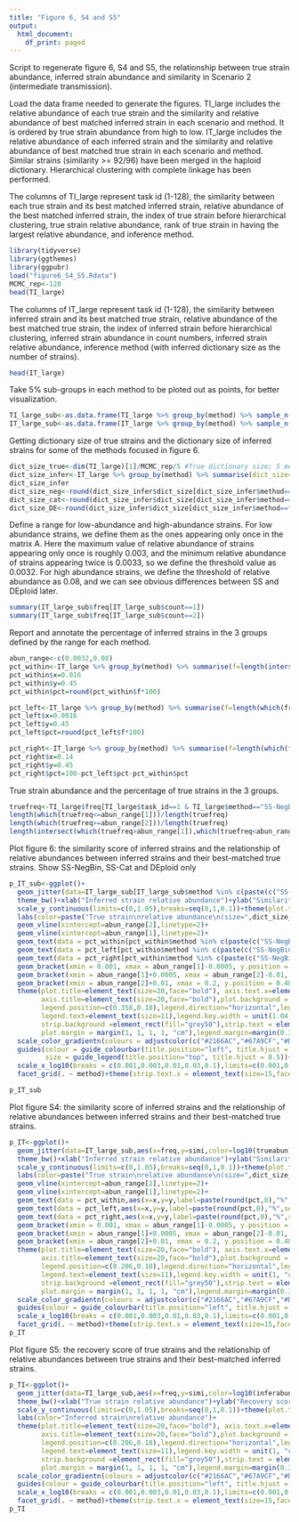 ```yaml
---
title: "Figure 6, S4 and S5"
output:
  html_document:
    df_print: paged
---
```


Script to regenerate figure 6, S4 and S5, the relationship between true strain abundance, inferred strain abundance and similarity in Scenario 2 (intermediate transmission).

Load the data frame needed to generate the figures. 
TI_large includes the relative abundance of each true strain and the similarity and relative abundance of best matched inferred strain in each scenario and method. It is ordered by true strain abundance from high to low.
IT_large includes the relative abundance of each inferred strain and the similarity and relative abundance of best matched true strain in each scenario and method.
Similar strains (similarity >= 92/96) have been merged in the haploid dictionary. Hierarchical clustering with complete linkage has been performed.

The columns of TI_large represent task id (1-128), the similarity between each true strain and its best matched inferred strain, relative abundance of the best matched inferred strain, the index of true strain before hierarchical clustering, true strain relative abundance, rank of true strain in having the largest relative abundance, and inference method.

```r
library(tidyverse)
library(ggthemes)
library(ggpubr)
load("figure6_S4_S5.Rdata")
MCMC_rep<-128
head(TI_large)
```

The columns of IT_large represent task id (1-128), the similarity between inferred strain and its best matched true strain, relative abundance of the best matched true strain, the index of inferred strain before hierarchical clustering, inferred strain abundance in count numbers, inferred strain relative abundance, inference method (with inferred dictionary size as the number of strains).
```r
head(IT_large)

```

Take 5% sub-groups in each method to be ploted out as points, for better visualization.
```r
TI_large_sub<-as.data.frame(TI_large %>% group_by(method) %>% sample_n(round(dim(TI_large)[1]/5*0.05,0)) )
IT_large_sub<-as.data.frame(IT_large %>% group_by(method) %>% sample_n(round(n()*0.05,0)))
```

Getting dictionary size of true strains and the dictionary size of inferred strains for some of the methods focused in figure 6.
```r
dict_size_true<-dim(TI_large)[1]/MCMC_rep/5 #True dictionary size; 5 methods in total
dict_size_infer<-IT_large %>% group_by(method) %>% summarise(dict_size=n()/MCMC_rep) #Mean inferred dictionary size for each method
dict_size_infer
dict_size_neg<-round(dict_size_infer$dict_size[dict_size_infer$method=="SS-NegBin (size=57)"],0)
dict_size_cat<-round(dict_size_infer$dict_size[dict_size_infer$method=="SS-Cat (size=39)"],0)
dict_size_DE<-round(dict_size_infer$dict_size[dict_size_infer$method=="DEploid (size=216)"],0)
```

Define a range for low-abundance and high-abundance strains.
For low abundance strains, we define them as the ones appearing only once in the matrix A. Here the maximum value of relative abundance of strains appearing only once is roughly 0.003, and the minimum relative abundance of strains appearing twice is 0.0033, so we define the threshold value as 0.0032.
For high abundance strains, we define the threshold of relative abundance as 0.08, and we can see obvious differences between SS and DEploid later.
```r
summary(IT_large_sub$freq[IT_large_sub$count==1])
summary(IT_large_sub$freq[IT_large_sub$count==2])
```

Report and annotate the percentage of inferred strains in the 3 groups defined by the range for each method.
```r
abun_range<-c(0.0032,0.08)
pct_within<-IT_large %>% group_by(method) %>% summarise(f=length(intersect(which(freq>abun_range[1]),which(freq<abun_range[2])))/n())
pct_within$x=0.016
pct_within$y=0.45
pct_within$pct=round(pct_within$f*100)

pct_left<-IT_large %>% group_by(method) %>% summarise(f=length(which(freq<=abun_range[1]))/n())
pct_left$x=0.0016
pct_left$y=0.45
pct_left$pct=round(pct_left$f*100)

pct_right<-IT_large %>% group_by(method) %>% summarise(f=length(which(freq>=abun_range[2]))/n())
pct_right$x=0.14
pct_right$y=0.45
pct_right$pct=100-pct_left$pct-pct_within$pct
```

True strain abundance and the percentage of true strains in the 3 groups.
```r
truefreq<-TI_large$freq[TI_large$task_id==1 & TI_large$method=="SS-NegBin"]
length(which(truefreq<=abun_range[1]))/length(truefreq)
length(which(truefreq>=abun_range[2]))/length(truefreq)
length(intersect(which(truefreq>abun_range[1]),which(truefreq<abun_range[2])))/length(truefreq)
```

Plot figure 6: the similarity score of inferred strains and the relationship of relative abundances between inferred strains and their best-matched true strains.
Show SS-NegBin, SS-Cat and DEploid only
```r
p_IT_sub<-ggplot()+
  geom_jitter(data=IT_large_sub[IT_large_sub$method %in% c(paste(c("SS-NegBin","SS-Cat","DEploid")," (size=",c(dict_size_neg,dict_size_cat,dict_size_DE),")",sep="")),],aes(x=freq,y=simi,color=log10(trueabun)),alpha=0.5,width=0.05,size=2)+
  theme_bw()+xlab("Inferred strain relative abundance")+ylab("Similarity score")+theme_clean()+
  scale_y_continuous(limits=c(0,1.05),breaks=seq(0,1,0.1))+theme(plot.title = element_text(hjust = 0.5))+
  labs(color=paste("True strain\nrelative abundance\n(size=",dict_size_true,")",sep=""))+
  geom_vline(xintercept=abun_range[2],linetype=2)+
  geom_vline(xintercept=abun_range[1],linetype=2)+
  geom_text(data = pct_within[pct_within$method %in% c(paste(c("SS-NegBin","SS-Cat","DEploid")," (size=",c(dict_size_neg,dict_size_cat,dict_size_DE),")",sep="")),],aes(x=x,y=y,label=paste(round(pct,0),"%",sep="")),size=4)+
  geom_text(data = pct_left[pct_within$method %in% c(paste(c("SS-NegBin","SS-Cat","DEploid")," (size=",c(dict_size_neg,dict_size_cat,dict_size_DE),")",sep="")),],aes(x=x,y=y,label=paste(round(pct,0),"%",sep="")),size=4)+
  geom_text(data = pct_right[pct_within$method %in% c(paste(c("SS-NegBin","SS-Cat","DEploid")," (size=",c(dict_size_neg,dict_size_cat,dict_size_DE),")",sep="")),],aes(x=x,y=y,label=paste(round(pct,0),"%",sep="")),size=4)+
  geom_bracket(xmin = 0.001, xmax = abun_range[1]-0.0005, y.position = 0.48,label = "",size=0.5)+
  geom_bracket(xmin = abun_range[1]+0.0005, xmax = abun_range[2]-0.01, y.position = 0.48,label = "",size=0.5)+
  geom_bracket(xmin = abun_range[2]+0.01, xmax = 0.2, y.position = 0.48,label = "",size=0.5)+
  theme(plot.title=element_text(size=20,face="bold"), axis.text.x=element_text(size=16,angle=45,vjust=0.5),axis.text.y = element_text(size=16),
        axis.title=element_text(size=20,face="bold"),plot.background = element_blank(),
        legend.position=c(0.358,0.18),legend.direction="horizontal",legend.title=element_text(size=14,face="bold"),
        legend.text=element_text(size=11),legend.key.width = unit(1.04, "cm"),
        strip.background =element_rect(fill="grey50"),strip.text = element_text(colour = 'white'),
        plot.margin = margin(1, 1, 1, 1, "cm"),legend.margin=margin(0.3,0.3,0.3,0.3,"cm"),legend.spacing.x = unit(1, "cm"))+
  scale_color_gradientn(colours = adjustcolor(c("#2166AC","#67A9CF","#D1E5F0","#FDDBC7","#EF8A62","#B2182B"),alpha=0.5),limits=c(log10(0.001),log10(0.2)),breaks=c(-3,log10(0.003),-2,log10(0.03),-1),labels=c(0.001,0.003,0.01,0.03,0.1))+
  guides(colour = guide_colourbar(title.position="left", title.hjust = 0.5,ticks.colour="black"),
         size = guide_legend(title.position="top", title.hjust = 0.5))+
  scale_x_log10(breaks = c(0.001,0.003,0.01,0.03,0.1),limits=c(0.001,0.2))+annotation_logticks(sides="b")+
  facet_grid(. ~ method)+theme(strip.text.x = element_text(size=15,face="bold"))+theme(panel.spacing.x = unit(2, "lines"))

p_IT_sub
```

Plot figure S4: the similarity score of inferred strains and the relationship of relative abundances between inferred strains and their best-matched true strains.
```r

p_IT<-ggplot()+
  geom_jitter(data=IT_large_sub,aes(x=freq,y=simi,color=log10(trueabun)),alpha=0.5,width=0.001,size=2)+
  theme_bw()+xlab("Inferred strain relative abundance")+ylab("Similarity score")+theme_clean()+
  scale_y_continuous(limits=c(0,1.05),breaks=seq(0,1,0.1))+theme(plot.title = element_text(hjust = 0.5))+
  labs(color=paste("True strain\nrelative abundance\n(size=",dict_size_true,")",sep=""))+
  geom_vline(xintercept=abun_range[2],linetype=2)+
  geom_vline(xintercept=abun_range[1],linetype=2)+
  geom_text(data = pct_within,aes(x=x,y=y,label=paste(round(pct,0),"%",sep="")),size=4)+
  geom_text(data = pct_left,aes(x=x,y=y,label=paste(round(pct,0),"%",sep="")),size=4)+
  geom_text(data = pct_right,aes(x=x,y=y,label=paste(round(pct,0),"%",sep="")),size=4)+
  geom_bracket(xmin = 0.001, xmax = abun_range[1]-0.0005, y.position = 0.48,label = "",size=0.5)+
  geom_bracket(xmin = abun_range[1]+0.0005, xmax = abun_range[2]-0.01, y.position = 0.48,label = "",size=0.5)+
  geom_bracket(xmin = abun_range[2]+0.01, xmax = 0.2, y.position = 0.48,label = "",size=0.5)+
  theme(plot.title=element_text(size=20,face="bold"), axis.text.x=element_text(size=16,angle=45,vjust=0.5),axis.text.y = element_text(size=16),
        axis.title=element_text(size=20,face="bold"),plot.background = element_blank(),
        legend.position=c(0.206,0.18),legend.direction="horizontal",legend.title=element_text(size=14,face="bold"),
        legend.text=element_text(size=11),legend.key.width = unit(1, "cm"),
        strip.background =element_rect(fill="grey50"),strip.text = element_text(colour = 'white'),
        plot.margin = margin(1, 1, 1, 1, "cm"),legend.margin=margin(0.3,0.3,0.3,0.3,"cm"),legend.spacing.x = unit(1, "cm"))+
  scale_color_gradientn(colours = adjustcolor(c("#2166AC","#67A9CF","#D1E5F0","#FDDBC7","#EF8A62","#B2182B"),alpha=0.5),limits=c(log10(0.001),log10(0.2)),breaks=c(-3,log10(0.003),-2,log10(0.03),-1),labels=c(0.001,0.003,0.01,0.03,0.1))+
  guides(colour = guide_colourbar(title.position="left", title.hjust = 0.5,ticks.colour="black"))+
  scale_x_log10(breaks = c(0.001,0.003,0.01,0.03,0.1),limits=c(0.001,0.2))+annotation_logticks(sides="b")+
  facet_grid(. ~ method)+theme(strip.text.x = element_text(size=15,face="bold"))+theme(panel.spacing.x = unit(2, "lines"))
p_IT
```

Plot figure S5: the recovery score of true strains and the relationship of relative abundances between true strains and their best-matched inferred strains.
```r
p_TI<-ggplot()+
  geom_jitter(data=TI_large_sub,aes(x=freq,y=simi,color=log10(inferabun)),alpha=0.5,width=0.05,size=2)+
  theme_bw()+xlab("True strain relative abundance")+ylab("Recovery score")+theme_clean()+
  scale_y_continuous(limits=c(0,1.05),breaks=seq(0,1,0.1))+theme(plot.title = element_text(hjust = 0.5))+
  labs(color="Inferred strain\nrelative abundance")+
  theme(plot.title=element_text(size=20,face="bold"), axis.text.x=element_text(size=16,angle=45,vjust=0.5),axis.text.y = element_text(size=16),
        axis.title=element_text(size=20,face="bold"),plot.background = element_blank(),
        legend.position=c(0.206,0.18),legend.direction="horizontal",legend.title=element_text(size=14,face="bold"),
        legend.text=element_text(size=11),legend.key.width = unit(1, "cm"),
        strip.background =element_rect(fill="grey50"),strip.text = element_text(colour = 'white'),
        plot.margin = margin(1, 1, 1, 1, "cm"),legend.margin=margin(0.3,0.3,0.3,0.3,"cm"),legend.spacing.x = unit(1, "cm"))+
  scale_color_gradientn(colours = adjustcolor(c("#2166AC","#67A9CF","#D1E5F0","#FDDBC7","#EF8A62","#B2182B"),alpha=0.5),limits=c(log10(0.001),log10(0.2)),breaks=c(-3,log10(0.003),-2,log10(0.03),-1),labels=c(0.001,0.003,0.01,0.03,0.1))+
  guides(colour = guide_colourbar(title.position="left", title.hjust = 0.5,ticks.colour="black"))+
  scale_x_log10(breaks = c(0.001,0.003,0.01,0.03,0.1),limits=c(0.001,0.2))+annotation_logticks(sides="b")+
  facet_grid(. ~ method)+theme(strip.text.x = element_text(size=15,face="bold"))+theme(panel.spacing.x = unit(2, "lines"))
p_TI
```


